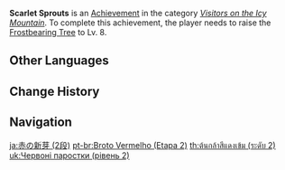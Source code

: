 {{Achievement Infobox
|title        = Scarlet Sprouts
|id           = 80065
|order id     = 0065
|category     = Visitors on the Icy Mountain
|description  = Raise the [[Frostbearing Tree's Gratitude|Frostbearing Tree]] to Lv. 8.
|requirements = 
|primogems    = 10
|tracking     = Tracks the number of times achieved (which cannot be higher than 1).
|topic        = Frostbearing Tree
|set          = Scarlet Sprouts
|tier         = 2
|tiers_total  = 3
}}
'''Scarlet Sprouts''' is an [[Achievement]] in the category ''[[Visitors on the Icy Mountain]]''. To complete this achievement, the player needs to raise the [[Frostbearing Tree's Gratitude|Frostbearing Tree]] to Lv. 8.
<!--
==Trivia==

==Video Guides==
{{EVT
|video1   = 
|caption1 = 
}}
-->
==Other Languages==
{{Transclude|Scarlet Sprouts|Other Languages}}

==Change History==
{{Change History|1.2}}
<!--
==References==
{{Reflist}}
-->
==Navigation==
{{Achievement Navbox}}

[[ja:赤の新芽 (2段)]]
[[pt-br:Broto Vermelho (Etapa 2)]]
[[th:ต้นกล้าสีแดงเข้ม (ระดับ 2)]]
[[uk:Червоні паростки (рівень 2)]]